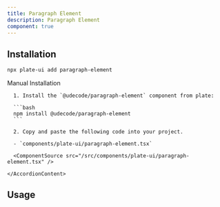 ```yaml
---
title: Paragraph Element
description: Paragraph Element
component: true
---
```


[//]: # (<ComponentExample src="/src/components/examples/PlaygroundDemo.tsx">)
[//]: # (  <PlaygroundDemo />)
[//]: # (</ComponentExample>)

## Installation

```bash
npx plate-ui add paragraph-element
```

<Accordion type="single" collapsible>
  <AccordionItem value="manual-installation">
    <AccordionTrigger>Manual Installation</AccordionTrigger>
    <AccordionContent>

      1. Install the `@udecode/paragraph-element` component from plate:

      ```bash
      npm install @udecode/paragraph-element
      ```

      2. Copy and paste the following code into your project.

      - `components/plate-ui/paragraph-element.tsx`

      <ComponentSource src="/src/components/plate-ui/paragraph-element.tsx" />

    </AccordionContent>

  </AccordionItem>
</Accordion>

## Usage

```tsx
```

```tsx
```